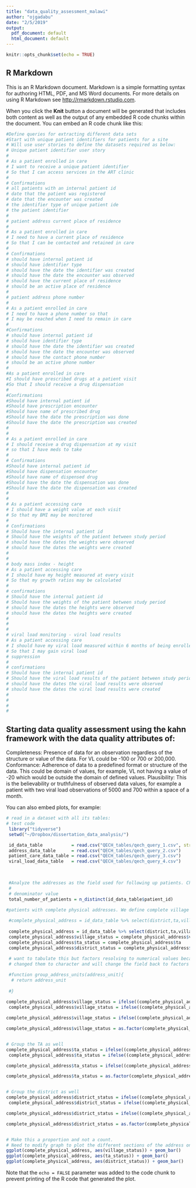 ```yaml
---
title: "data_quality_assessment_malawi"
author: "ojgadabu"
date: "2/5/2019"
output:
  pdf_document: default
  html_document: default
---
```


```r
knitr::opts_chunk$set(echo = TRUE)
```

## R Markdown

This is an R Markdown document. Markdown is a simple formatting syntax for authoring HTML, PDF, and MS Word documents. For more details on using R Markdown see <http://rmarkdown.rstudio.com>.

When you click the **Knit** button a document will be generated that includes both content as well as the output of any embedded R code chunks within the document. You can embed an R code chunk like this:

```r
#Define queries for extracting different data sets
#Start with unique patient identifiers for patients for a site
# Will use user stories to define the datasets required as below:
# Unique patient identifier user story
# 
# As a patient enrolled in care
# I want to receive a unique patient identifier
# So that I can access services in the ART clinic
# 
# Confirmations
# all patients with an internal patient id
# date that the patient was registered
# date that the encounter was created
# the identifier type of unique patient ide
# the patient identifier
# 
# patient address current place of residence
# 
# As a patient enrolled in care
# I need to have a current place of residence
# So that I can be contacted and retained in care
# 
# Confirmations
# should have internal patient id
# should have identifier type
# should have the date the identifier was created
# should have the date the encounter was observed
# should have the current place of residence
# should be an active place of residence 
# 
# patient address phone number
# 
# As a patient enrolled in care
# I need to have a phone number so that
# I may be reached when I need to remain in care
#
#Confirmations
# should have internal patient id
# should have identifier type
# should have the date the identifier was created
# should have the date the encounter was observed
# should have the contact phone number
# should be an active phone number
# 
#As a patient enrolled in care 
#I should have prescribed drugs at a patient visit
#So that I should receive a drug dispensation
#
#Confirmations
#Should have internal patient id
#Should have prescription encounter
#Should have name of prescribed drug
#Should have the date the prescription was done
#Should have the date the prescription was created
#
#
# As a patient enrolled in care
# I should receive a drug dispensation at my visit
# so that I have meds to take 
# 
# Confirmations
#Should have internal patient id
#Should have dispensation encounter
#Should have name of dispensed drug
#Should have the date the dispensation was done
#Should have the date the dispensation was created
# 
# 
# As a patient accessing care 
# I should have a weight value at each visit
# So that my BMI may be monitored
# 
# Confirmations
# Should have the internal patient id
# Should have the weights of the patient between study period
# should have the dates the weights were observed
# should have the dates the weights were created
# 
# 
# body mass index - height
# As a patient accessing care
# I should have my height measured at every visit
# So that my growth ratios may be calculated
# 
# confirmations
# Should have the internal patient id
# Should have the weights of the patient between study period
# should have the dates the heights were observed
# should have the dates the heights were created
# 
# 
# 
# viral load monitoring - viral load results
# As a patient accessing care
# I should have my viral load measured within 6 months of being enrolled in care
# So that I may gain viral load 
# suppression
# 
# confirmations
# Should have the internal patient id
# Should have the viral load results of the patient between study period
# should have the dates the viral load results were observed
# should have the dates the viral load results were created
# 
# 
# 
# 
```

## Starting data quality assessment using the kahn framework with the data quality attributes of:

Completeness: Presence of data for an observation regardless of the structure or value of the data. For VL could be -100 or 700 or 200,000.
Conformance: Adherence of data to a predefined format or structure of the data. This could be domain of values, for example, VL not having a value of -20 which would be outside the domain of defined values.
Plausibility: This is the believability or truthfulness of observed data values, for example a patient with two viral load observations of 5000 and 700 within a space of a month. 

You can also embed plots, for example:

```r
# read in a dataset with all its tables: 
# test code
 library("tidyverse")
 setwd("~/Dropbox/dissertation_data_analysis/")

 id_data_table           = read.csv("QECH_tables/qech_query_1.csv", stringsAsFactors = FALSE)
 address_data_table      = read.csv("QECH_tables/qech_query_2.csv")
 patient_care_data_table = read.csv("QECH_tables/qech_query_3.csv")
 viral_load_data_table   = read.csv("QECH_tables/qech_query_4.csv")

 
 
 #Analyze the addresses as the field used for following up patients. Check the total number of patients that have been registered at each facility. Modification is that patient identifier no longer checked because HTS is not part of the available EMRs. Therefore check for total number of patients per site, then assess completeness of physical address as a set of "TA, district and village (current place of residence)"
 #
 # denominator value
 total_number_of_patients = n_distinct(id_data_table$patient_id)
 
#patients with complete physical addresses. We define complete village as all addresses that have got the smallest unit of address which represents the current place of residence. Residents without current place of residence cannot be followed up if they miss an appointment. 

 #complete_physical_address = id_data_table %>% select(district,ta,village) %>% filter(village != "Null", village != "Other")
 
 complete_physical_address = id_data_table %>% select(district,ta,village) 
 complete_physical_address$village_status = complete_physical_address$village
 complete_physical_address$ta_status = complete_physical_address$ta
 complete_physical_address$district_status = complete_physical_address$district
 
 # want to tabulate this but factors resolving to numerical values because they are in a sense numerical values.
 # changed them to character and will change the field back to factors and then tabulate this field.

 #function group_address_units(address_unit){
  # return address_unit
  
 #}
 
complete_physical_address$village_status = ifelse((complete_physical_address$village_status == "NULL"), "Not entered",complete_physical_address$village_status)
 complete_physical_address$village_status = ifelse((complete_physical_address$village_status == "Other"), "Entered Other",complete_physical_address$village_status)

complete_physical_address$village_status = ifelse((complete_physical_address$village_status != "NULL"& complete_physical_address$village_status != "Other" & complete_physical_address$village_status != "Entered Other"& complete_physical_address$village_status != "Not entered" ), "Village Entered",complete_physical_address$village_status) 

complete_physical_address$village_status = as.factor(complete_physical_address$village_status)


# Group the TA as well
complete_physical_address$ta_status = ifelse((complete_physical_address$ta_status == "NULL"), "Not entered",complete_physical_address$ta_status)
 complete_physical_address$ta_status = ifelse((complete_physical_address$ta_status == "Other"), "Entered Other",complete_physical_address$ta_status)

complete_physical_address$ta_status = ifelse((complete_physical_address$ta_status != "NULL"& complete_physical_address$ta_status != "Other" & complete_physical_address$ta_status != "Entered Other"& complete_physical_address$ta_status != "Not entered" ), "TA Entered",complete_physical_address$ta_status) 

complete_physical_address$ta_status = as.factor(complete_physical_address$ta_status)


# Group the district as well
complete_physical_address$district_status = ifelse((complete_physical_address$district_status == "NULL"), "Not entered",complete_physical_address$district_status)
 complete_physical_address$district_status = ifelse((complete_physical_address$district_status == "Other"), "Entered Other",complete_physical_address$district_status)

complete_physical_address$district_status = ifelse((complete_physical_address$district_status != "NULL"& complete_physical_address$district_status != "Other" & complete_physical_address$district_status != "Entered Other"& complete_physical_address$district_status != "Not entered" ), "District Entered",complete_physical_address$district_status) 

complete_physical_address$district_status = as.factor(complete_physical_address$district_status)


# Make this a proportion and not a count.
# Need to modify graph to plot the different sections of the address on one geom
ggplot(complete_physical_address, aes(village_status)) + geom_bar()
ggplot(complete_physical_address, aes(ta_status)) + geom_bar()
ggplot(complete_physical_address, aes(district_status)) + geom_bar()

```

Note that the `echo = FALSE` parameter was added to the code chunk to prevent printing of the R code that generated the plot.
